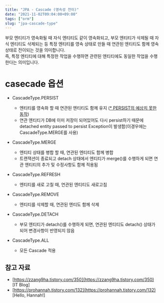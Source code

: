 ```yaml
---
title: "JPA - Cascade (영속성 전이)"
date: "2021-11-02T09:04:00+09:00"
tags: ["orm"]
slug: "jpa-cascade-type"
---
```


부모 엔티티가 영속화될 때 자식 엔티티도 같이 영속화되고, 부모 엔티티가 삭제될 때 자식 엔티티도 삭제되는 등 특정 엔티티를 영속 상태로 만들 때 연관된 엔티티도 함께 영속 상태로 전이되는 것을 의미합니다.  
즉, 특정 엔티티에 대해 특정한 작업을 수행하면 관련된 엔티티에도 동일한 작업을 수행한다는 의미입니다.  

# casecade 옵션

* CascadeType.PERSIST
    * 엔티티를 영속화 할 때 연관된 엔티티도 함께 유지 ([* PERSIST의 예상치 못한 동작](https://joont92.github.io/jpa/CascadeType-PERSIST%EB%A5%BC-%ED%95%A8%EB%B6%80%EB%A1%9C-%EC%82%AC%EC%9A%A9%ED%95%98%EB%A9%B4-%EC%95%88%EB%90%98%EB%8A%94-%EC%9D%B4%EC%9C%A0/))
    * 연관 엔티티가 DB에 이미 저장이 되어있어도 다시 persist하기 때문에 detached entity passed to persist Exception이 발생함(이경우에는 CascadeType.MERGE를 사용)

* CascadeType.MERGE
    * 엔티티 상태를 병합 할 때, 연관된 엔티티도 함께 병합
    * 트랜잭션이 종료되고 detach 상태에서 엔티티가 merge()를 수행하게 되면 연관 엔티티의 추가 및 수정사항도 함께 적용됨

* CascadeType.REFRESH
    * 엔티티를 새로 고칠 때, 연관된 엔티티도 새로고침

* CascadeType.REMOVE
    * 엔티티를 삭제할 때, 연관된 엔티도 함께 삭제

* CascadeType.DETACH
    * 부모 엔티티가 detach()를 수행하게 되면, 연관된 엔티티도 detach() 상태가 되어 변경사항이 반영되지 않음

* CascadeType.ALL
    * 모든 Cascade 적용

## 참고 자료
 - [https://zzang9ha.tistory.com/350](https://zzang9ha.tistory.com/350) [IT Blog]    
 - [https://prohannah.tistory.com/132](https://prohannah.tistory.com/132) [Hello, Hannah!]
